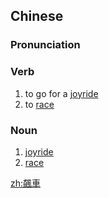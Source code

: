 {{also|飙车}}
==Chinese==
{{zh-forms|s=飙车}}

===Pronunciation===
{{zh-pron
|m=biāochē
|c=biu1 ce1
|cat=v,n
}}

===Verb===
{{zh-verb}}

# to go for a [[joyride]]
# to [[race]]

===Noun===
{{zh-noun}}

# [[joyride]]
# [[race]]

[[zh:飆車]]